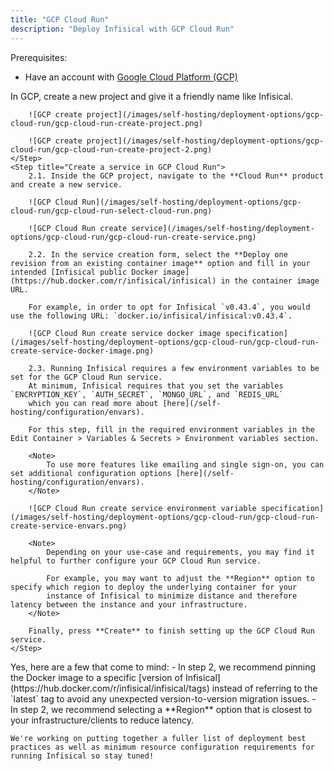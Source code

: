 ```yaml
---
title: "GCP Cloud Run"
description: "Deploy Infisical with GCP Cloud Run"
---
```


Prerequisites:
- Have an account with [Google Cloud Platform (GCP)](https://cloud.google.com/)

<Steps>
    <Step title="Create a project in GCP">
        In GCP, create a new project and give it a friendly name like Infisical.

        ![GCP create project](/images/self-hosting/deployment-options/gcp-cloud-run/gcp-cloud-run-create-project.png)

        ![GCP create project](/images/self-hosting/deployment-options/gcp-cloud-run/gcp-cloud-run-create-project-2.png)
    </Step>
    <Step title="Create a service in GCP Cloud Run">
        2.1. Inside the GCP project, navigate to the **Cloud Run** product and create a new service.
        
        ![GCP Cloud Run](/images/self-hosting/deployment-options/gcp-cloud-run/gcp-cloud-run-select-cloud-run.png)

        ![GCP Cloud Run create service](/images/self-hosting/deployment-options/gcp-cloud-run/gcp-cloud-run-create-service.png)
        
        2.2. In the service creation form, select the **Deploy one revision from an existing container image** option and fill in your intended [Infisical public Docker image](https://hub.docker.com/r/infisical/infisical) in the container image URL.

        For example, in order to opt for Infisical `v0.43.4`, you would use the following URL: `docker.io/infisical/infisical:v0.43.4`.
        
        ![GCP Cloud Run create service docker image specification](/images/self-hosting/deployment-options/gcp-cloud-run/gcp-cloud-run-create-service-docker-image.png)

        2.3. Running Infisical requires a few environment variables to be set for the GCP Cloud Run service.
        At minimum, Infisical requires that you set the variables `ENCRYPTION_KEY`, `AUTH_SECRET`, `MONGO_URL`, and `REDIS_URL`
        which you can read more about [here](/self-hosting/configuration/envars).
        
        For this step, fill in the required environment variables in the Edit Container > Variables & Secrets > Environment variables section.
        
        <Note>
            To use more features like emailing and single sign-on, you can set additional configuration options [here](/self-hosting/configuration/envars).
        </Note>

        ![GCP Cloud Run create service environment variable specification](/images/self-hosting/deployment-options/gcp-cloud-run/gcp-cloud-run-create-service-envars.png)

        <Note>
            Depending on your use-case and requirements, you may find it helpful to further configure your GCP Cloud Run service.

            For example, you may want to adjust the **Region** option to specify which region to deploy the underlying container for your
            instance of Infisical to minimize distance and therefore latency between the instance and your infrastructure.
        </Note>

        Finally, press **Create** to finish setting up the GCP Cloud Run service.
    </Step>
</Steps>

<AccordionGroup>
  <Accordion title="Do you have any recommendations for deploying Infisical with GCP Cloud Run?">
    Yes, here are a few that come to mind:
    - In step 2, we recommend pinning the Docker image to a specific [version of Infisical](https://hub.docker.com/r/infisical/infisical/tags)
    instead of referring to the `latest` tag to avoid any unexpected version-to-version migration issues.
    - In step 2, we recommend selecting a **Region** option that is closest to your infrastructure/clients to reduce latency.
  
    We're working on putting together a fuller list of deployment best practices as well as minimum resource configuration requirements for running Infisical so stay tuned!
  </Accordion>
</AccordionGroup>

